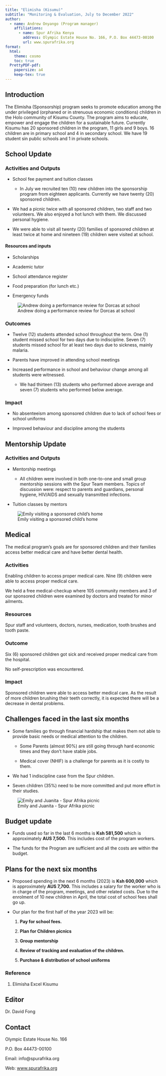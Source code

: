 ```yaml
---
title: "Elimisha (Kisumu)"
subtitle: "Monitoring & Evaluation, July to December 2022"
author:
  - name: Andrew Onyango (Program manager)
    affiliations:
      - name: Spur Afrika Kenya
        address: Olympic Estate House No. 166, P.O. Box 44473-00100
        url: www.spurafrika.org
format:
  html: 
    theme: cosmo
    toc: true
  PrettyPDF-pdf:
    papersize: a4
    keep-tex: true
---
```


```{=tex}
\fancypagestyle{myCoverStyle}{
  \fancyhf{}
  \renewcommand\headrulewidth{0pt}
  \fancyfoot[R]{\thepage}
  \fancyfoot[C]{\em{Cover picture : Team building for the 20 sponsored children at Kisumu}}
  \fancyfootoffset{3.5cm}
}
\thispagestyle{myCoverStyle}
% the default style is defined in _extensions/nrennie/PrettyPDF/PrettyPDF.tex
% and then set in _extensions/.../pagestyle.tex
% however, for the very first page we want to describe what is in the cover page
```
## Introduction

The Elimisha (Sponsorship) program seeks to promote education among the under privileged (orphaned or in strenuous economic conditions) children in the Holo community of Kisumu County. The program aims to educate, empower and engage the children for a sustainable future. Currently Kisumu has 20 sponsored children in the program, 11 girls and 9 boys. 16 children are in primary school and 4 in secondary school. We have 19 student sin public schools and 1 in private schools.

## School Update

### Activities and Outputs

-   School fee payment and tuition classes

    -   In July we recruited ten (10) new children into the sponsorship program from eighteen applicants. Currently we have twenty (20) sponsored children.

-   We had a picnic twice with all sponsored children, two staff and two volunteers. We also enjoyed a hot lunch with them. We discussed personal hygiene.

-   We were able to visit all twenty (20) families of sponsored children at least twice at home and nineteen (19) children were visited at school.

#### Resources and inputs

-   Scholarships

-   Academic tutor

-   School attendance register

-   Food preparation (for lunch etc.)

-   Emergency funds

![Andrew doing a performance review for Dorcas at school](images/Kisumu%20Performance%20Review%202022.jpg)

### Outcomes

-   Twelve (12) students attended school throughout the term. One (1) student missed school for two days due to indiscipline. Seven (7) students missed school for at least two days due to sickness, mainly malaria.

-   Parents have improved in attending school meetings

-   Increased performance in school and behaviour change among all students were witnessed.

    -   We had thirteen (13) students who performed above average and seven (7) students who performed below average.

### Impact

-   No absenteeism among sponsored children due to lack of school fees or school uniforms

-   Improved behaviour and discipline among the students

## Mentorship Update

### Activities and Outputs

-   Mentorship meetings

    -   All children were involved in both one-to-one and small group mentorship sessions with the Spur Team members. Topics of discussion were: respect to parents and guardians, personal hygiene, HIV/AIDS and sexually transmitted infections.

-   Tuition classes by mentors

![Emily visiting a sponsored child's home](images/Emily%20home%20visit%202022%20Kisumu.jpg)

## Medical

The medical program's goals are for sponsored children and their families access better medical care and have better dental health.

### Activities

Enabling children to access proper medical care. Nine (9) children were able to access proper medical care.

We held a free medical-checkup where 105 community members and 3 of our sponsored children were examined by doctors and treated for minor ailments.

### Resources

Spur staff and volunteers, doctors, nurses, medication, tooth brushes and tooth paste.

### Outcome

Six (6) sponsored children got sick and received proper medical care from the hospital.

No self-prescription was encountered.

### Impact

Sponsored children were able to access better medical care. As the result of more children brushing their teeth correctly, it is expected there will be a decrease in dental problems.

## Challenges faced in the last six months

-   Some families go through financial hardship that makes them not able to provide basic needs or medical attention to the children.

    -   Some Parents (almost 90%) are still going through hard economic times and they don’t have stable jobs.

    -   Medical cover (NHIF) is a challenge for parents as it is costly to them.

-   We had 1 indiscipline case from the Spur children.

-   Seven children (35%) need to be more committed and put more effort in their studies.

![Emily and Juanita - Spur Afrika picnic](images/Emily%20picnic%20Kisumu%202022.jpg)

## Budget update

-   Funds used so far in the last 6 months is **Ksh 581,500** which is approximately **AUS 7,500.** This includes cost of the program workers.

<!-- -->

-   The funds for the Program are sufficient and all the costs are within the budget.

## Plans for the next six months

-   Proposed spending in the next 6 months (2023) is **Ksh 600,000** which is approximately **AUS 7,700.** This includes a salary for the worker who is in charge of the program, meetings, and other related costs. Due to the enrolment of 10 new children in April, the total cost of school fees shall go up.

-   Our plan for the first half of the year 2023 will be:

    1.  **Pay for school fees.**

    2.  **Plan for Children picnics**

    3.  **Group mentorship**

    4.  **Review of tracking and evaluation of the children.**

    5.  **Purchase & distribution of school uniforms**

### **Reference**

1.  Elimisha Excel Kisumu

## Editor

Dr. David Fong

## Contact

Olympic Estate House No. 166

P.O. Box 44473-00100

Email: info\@spurafrika.org

Web: [www.spurafrika.org](https://www.spurafrika.org)
